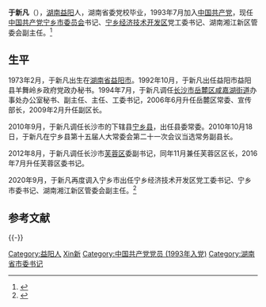 {{Infobox officeholder
| 图像        = 
| 图像说明    = 
| 职务1       = 中国共产党宁乡市委员会书记
| 就任日期1   = 2020年9月
| 卸任日期1   = 
| 前任1       = 周辉
| 继任1       = 
| 职务2       = 中国共产党芙蓉区委员会书记
| 就任日期2   = 2016年7月
| 卸任日期2   = 2020年9月
| 前任2       = 
| 继任2       = 
| 职务3       = 
| 就任日期3   = 
| 卸任日期3   = 
| 前任3       = 
| 继任3       = 
| 职务4       = 
| 就任日期4   = 
| 卸任日期4   = 
| 前任4       = 
| 继任4       = 
| 职务5       = 
| 就任日期5   = 
| 卸任日期5   = 
| 前任5       = 
| 继任5       = 
| 职务6       = 
| 就任日期6   = 
| 卸任日期6   = 
| 前任6       = 
| 继任6       = 
| 姓名        = 于新凡
| 原名        = 
| 出生日期    = {{birth year and age|1973|02}}
| 出生地点    = {{PRC}}[[湖南省|湖南省]][[益阳市|益阳市]]
| 逝世日期    = <!-- {{death date and age|}}（死亡在前，出生在后）{{death year and age| }} -->
| 逝世地点    = 
| 政党        = {{CPC}}
| 职业        = 官员
| 父母        = 
| 配偶        = <!--{{marriage|姓名|}} -->
| 子女        = 
| 亲属        = 
| 信仰        = 
| 专业        = 
| 母校        = 湖南省委党校
| 网站        = 
| 签名        = 
| 脚注        = 
}}
'''于新凡'''（{{bd|1973年|2月|||catIdx=Yu于新凡}}），[[湖南省|湖南]][[益阳市|益阳]]人，湖南省委党校毕业，1993年7月加入[[中国共产党|中国共产党]]，现任[[中国共产党宁乡市委员会|中国共产党宁乡市委员会]]书记、[[宁乡经济技术开发区|宁乡经济技术开发区]]党工委书记、湖南湘江新区管委会副主任。<ref>{{cite news |title=于新凡任宁乡经开区党工委书记、宁乡市委书记、湖南湘江新区管委会副主任（兼） |url=https://www.thepaper.cn/newsDetail_forward_8988705 |accessdate=2020-11-09 |work=澎湃新闻 |date=2020-09-01 |archive-date=2020-11-16 |archive-url=https://web.archive.org/web/20201116044031/https://www.thepaper.cn/newsDetail_forward_8988705 |dead-url=no }}</ref>

==生平==
1973年2月，于新凡出生在[[湖南省|湖南省]][[益阳市|益阳市]]。1992年10月，于新凡出任益阳市益阳县羊舞岭乡政府党政办秘书。1994年7月，于新凡调任[[长沙市|长沙市]][[岳麓区|岳麓区]][[咸嘉湖街道|咸嘉湖街道]]办事处办公室秘书、副主任、主任、工委书记，2006年6月升任岳麓区常委、宣传部长，2009年2月升任副区长。

2010年9月，于新凡调任长沙市的下辖县[[宁乡市|宁乡县]]，出任县委常委。2010年10月18日，于新凡在宁乡县第十五届人大常委会第二十一次会议当选常务副县长。

2012年8月，于新凡调任长沙市[[芙蓉区|芙蓉区]]委副书记，同年11月兼任芙蓉区区长，2016年7月升任芙蓉区委书记。

2020年9月，于新凡再度调入宁乡市出任宁乡经济技术开发区党工委书记、宁乡市委书记、湖南湘江新区管委会副主任。<ref>{{cite news |author1=张珍 |title=湖南省委管理干部任前公示公告 |url=http://hunan.sina.com.cn/news/2020-08-23/detail-iivhuipp0237302.shtml |accessdate=2020-11-09 |work=新浪 |date=2020-08-23 |archive-date=2020-11-16 |archive-url=https://web.archive.org/web/20201116152541/http://hunan.sina.com.cn/news/2020-08-23/detail-iivhuipp0237302.shtml |dead-url=no }}</ref>

==参考文献==
{{reflist}}

{{-}}
{{start box}}
{{s-ppo|cpc}}
{{s-before|[[周辉_(1970年)|周辉]]}}
{{s-title|[[中国共产党宁乡市委员会|中国共产党宁乡市委员会]]书记|2020年9月}}
{{s-inc}}
{{end box}}

{{DEFAULTSORT:Yu于新凡}}
[[Category:益阳人|Category:益阳人]]
[[Category:于姓|Xin新]]
[[Category:中国共产党党员_(1993年入党)|Category:中国共产党党员 (1993年入党)]]
[[Category:湖南省市委书记|Category:湖南省市委书记]]